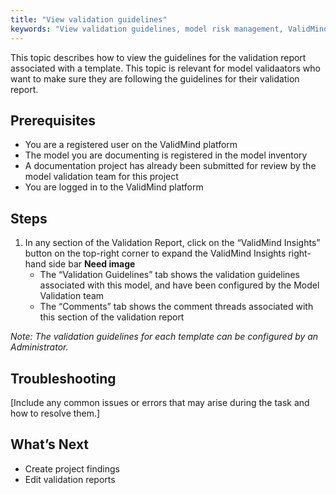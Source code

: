 ```yaml
---
title: "View validation guidelines"
keywords: "View validation guidelines, model risk management, ValidMind"
---
```


This topic describes how to view the guidelines for the validation report associated with a template. This topic is relevant for model validaators who want to make sure they are following the guidelines for their validation report.  

## Prerequisites

* You are a registered user on the ValidMind platform
* The model you are documenting is registered in the model inventory
* A documentation project has already been submitted for review by the model validation team for this project
* You are logged in to the ValidMind platform


## Steps

1. In any section of the Validation Report, click on the "ValidMind Insights" button on the top-right corner to expand the ValidMind Insights right-hand side bar **Need image**
   - The "Validation Guidelines" tab shows the validation guidelines associated with this model, and have been configured by the Model Validation team
   - The "Comments" tab shows the comment threads associated with this section of the validation report

*Note: The validation guidelines for each template can be configured by an Administrator. * 

## Troubleshooting

[Include any common issues or errors that may arise during the task and how to resolve them.]

## What's Next

* Create project findings
* Edit validation reports

